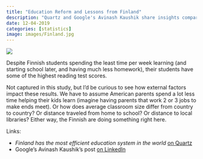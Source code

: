 ```yaml
---
title: "Education Reform and Lessons from Finland"
description: "Quartz and Google's Avinash Kaushik share insights comparing national education systems, test performance, and time spent on learning."
date: 12-04-2019
categories: [statistics]
image: images/Finland.jpg
---
```


![](./images/Finland.jpg)

Despite Finnish students spending the least time per week learning (and starting school later, and having much less homework), their students have some of the highest reading test scores.

Not captured in this study, but I'd be curious to see how external factors impact these results. We have to assume American parents spend a lot less time helping their kids learn (imagine having parents that work 2 or 3 jobs to make ends meet). Or how does average classroom size differ from country to country? Or distance traveled from home to school? Or distance to local libraries? Either way, the Finnish are doing something right here.

Links:

* _Finland has the most efficient education system in the world_ [on Quartz](https://qz.com/1759598/finland-has-the-most-efficient-education-system-in-the-world/)
* Google's Avinash Kaushik's post [on LinkedIn](https://www.linkedin.com/posts/akaushik_education-reform-is-a-huge-underappreciated-activity-6608081280791912448-bZ_T)